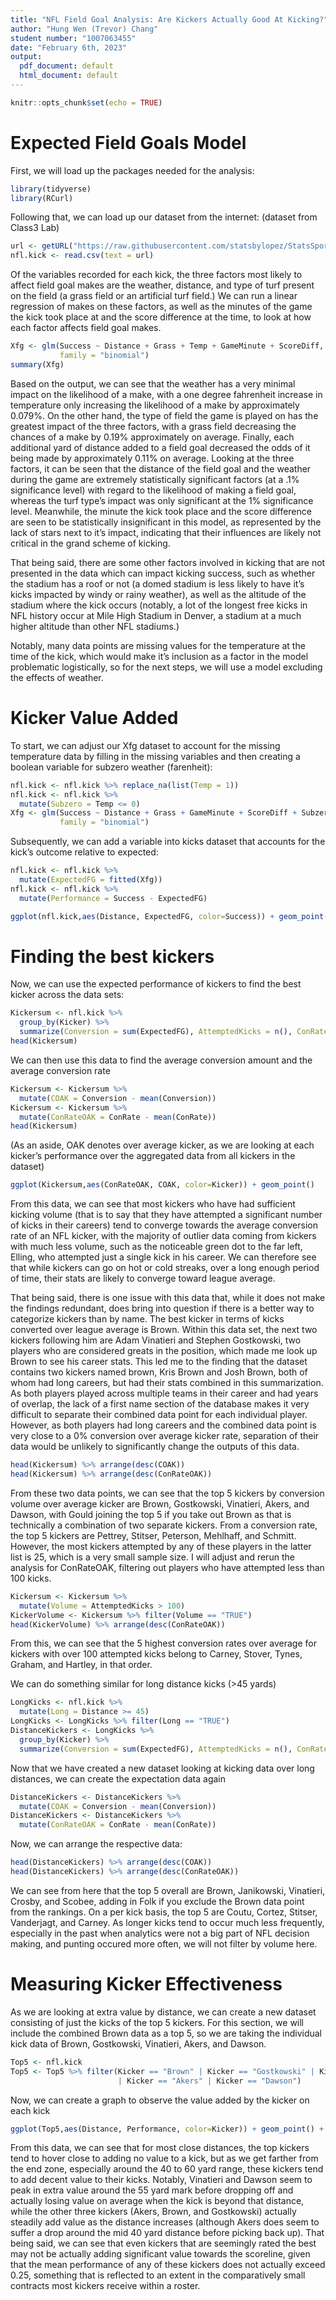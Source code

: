 ```yaml
---
title: "NFL Field Goal Analysis: Are Kickers Actually Good At Kicking?"
author: "Hung Wen (Trevor) Chang"
student number: "1007063455"
date: "February 6th, 2023"
output:
  pdf_document: default
  html_document: default
---
```


```r
knitr::opts_chunk$set(echo = TRUE)
```

# Expected Field Goals Model
First, we will load up the packages needed for the analysis:
```r
library(tidyverse)
library(RCurl)
```
Following that, we can load up our dataset from the internet: (dataset from Class3 Lab)
```r
url <- getURL("https://raw.githubusercontent.com/statsbylopez/StatsSports/master/Data/nfl_fg.csv")
nfl.kick <- read.csv(text = url)
```

  Of the variables recorded for each kick, the three factors most likely to affect field goal makes are the weather, distance, and type of turf present on the field (a grass field or an artificial turf field.) We can run a linear regression of makes on these factors, as well as the minutes of the game the kick took place at and the score difference at the time, to look at how each factor affects field goal makes.

```r
Xfg <- glm(Success ~ Distance + Grass + Temp + GameMinute + ScoreDiff, data = nfl.kick,
           family = "binomial")
summary(Xfg)
```

  Based on the output, we can see that the weather has a very minimal impact on the likelihood of a make, with a one degree fahrenheit increase in temperature only increasing the likelihood of a make by approximately 0.079%. On the other hand, the type of field the game is played on has the greatest impact of the three factors, with a grass field decreasing the chances of a make by 0.19% approximately on average. Finally, each additional yard of distance added to a field goal decreased the odds of it being made by approximately 0.11% on average. Looking at the three factors, it can be seen that the distance of the field goal and the weather during the game are extremely statistically significant factors (at a .1% significance level) with regard to the likelihood of making a field goal, whereas the turf type's impact was only significant at the 1% significance level. Meanwhile, the minute the kick took place and the score difference are seen to be statistically insignificant in this model, as represented by the lack of stars next to it's impact, indicating that their influences are likely not critical in the grand scheme of kicking. 
  
  That being said, there are some other factors involved in kicking that are not presented in the data which can impact kicking success, such as whether the stadium has a roof or not (a domed stadium is less likely to have it's kicks impacted by windy or rainy weather), as well as the altitude of the stadium where the kick occurs (notably, a lot of the longest free kicks in NFL history occur at Mile High Stadium in Denver, a stadium at a much higher altitude than other NFL stadiums.)

  Notably, many data points are missing values for the temperature at the time of the kick, which would make it's inclusion as a factor in the model problematic logistically, so for the next steps, we will use a model excluding the effects of weather.


# Kicker Value Added
  To start, we can adjust our Xfg dataset to account for the missing temperature data by filling in the missing variables and then creating a boolean variable for subzero weather (farenheit):
```r
nfl.kick <- nfl.kick %>% replace_na(list(Temp = 1))
nfl.kick <- nfl.kick %>%
  mutate(Subzero = Temp <= 0)
Xfg <- glm(Success ~ Distance + Grass + GameMinute + ScoreDiff + Subzero, data = nfl.kick,
           family = "binomial")
```
Subsequently, we can add a variable into kicks dataset that accounts for the kick's outcome relative to expected:
```r
nfl.kick <- nfl.kick %>%
  mutate(ExpectedFG = fitted(Xfg))
nfl.kick <- nfl.kick %>%
  mutate(Performance = Success - ExpectedFG)

ggplot(nfl.kick,aes(Distance, ExpectedFG, color=Success)) + geom_point() + geom_smooth()
```

# Finding the best kickers
Now, we can use the expected performance of kickers to find the best kicker across the data sets:
```r
Kickersum <- nfl.kick %>%
  group_by(Kicker) %>%
  summarize(Conversion = sum(ExpectedFG), AttemptedKicks = n(), ConRate = Conversion/AttemptedKicks)
head(Kickersum)
```
We can then use this data to find the average conversion amount and the average conversion rate
```r
Kickersum <- Kickersum %>%
  mutate(COAK = Conversion - mean(Conversion))
Kickersum <- Kickersum %>%
  mutate(ConRateOAK = ConRate - mean(ConRate))
head(Kickersum)
```
(As an aside, OAK denotes over average kicker, as we are looking at each kicker's performance over the aggregated data from all kickers in the dataset)

```r
ggplot(Kickersum,aes(ConRateOAK, COAK, color=Kicker)) + geom_point()
```

  From this data, we can see that most kickers who have had sufficient kicking volume (that is to say that they have attempted a significant number of kicks in their careers) tend to converge towards the average conversion rate of an NFL kicker, with the majority of outlier data coming from kickers with much less volume, such as the noticeable green dot to the far left, Elling, who attempted just a single kick in his career. We can therefore see that while kickers can go on hot or cold streaks, over a long enough period of time, their stats are likely to converge toward league average.

  That being said, there is one issue with this data that, while it does not make the findings redundant, does bring into question if there is a better way to categorize kickers than by name. The best kicker in terms of kicks converted over league average is Brown. Within this data set, the next two kickers following him are Adam Vinatieri and Stephen Gostkowski, two players who are considered greats in the position, which made me look up Brown to see his career stats. This led me to the finding that the dataset contains two kickers named brown, Kris Brown and Josh Brown, both of whom had long careers, but had their stats combined in this summarization. As both players played across multiple teams in their career and had years of overlap, the lack of a first name section of the database makes it very difficult to separate their combined data point for each individual player. However, as both players had long careers and the combined data point is very close to a 0% conversion over average kicker rate, separation of their data would be unlikely to significantly change the outputs of this data.

```r
head(Kickersum) %>% arrange(desc(COAK))
head(Kickersum) %>% arrange(desc(ConRateOAK))
```
  From these two data points, we can see that the top 5 kickers by conversion volume over average kicker are Brown, Gostkowski, Vinatieri, Akers, and Dawson, with Gould joining the top 5 if you take out Brown as that is technically a combination of two separate kickers. From a conversion rate, the top 5 kickers are Pettrey, Stitser, Peterson, Mehlhaff, and Schmitt. However, the most kickers attempted by any of these players in the latter list is 25, which is a very small sample size. I will adjust and rerun the analysis for ConRateOAK, filtering out players who have attempted less than 100 kicks.
```r
Kickersum <- Kickersum %>%
  mutate(Volume = AttemptedKicks > 100)
KickerVolume <- Kickersum %>% filter(Volume == "TRUE")
head(KickerVolume) %>% arrange(desc(ConRateOAK))
```
  From this, we can see that the 5 highest conversion rates over average for kickers with over 100 attempted kicks belong to Carney, Stover, Tynes, Graham, and Hartley, in that order.

We can do something similar for long distance kicks (>45 yards)
```r
LongKicks <- nfl.kick %>%
  mutate(Long = Distance >= 45)
LongKicks <- LongKicks %>% filter(Long == "TRUE")
DistanceKickers <- LongKicks %>%
  group_by(Kicker) %>%
  summarize(Conversion = sum(ExpectedFG), AttemptedKicks = n(), ConRate = Conversion/AttemptedKicks)
```
Now that we have created a new dataset looking at kicking data over long distances, we can create the expectation data again
```r
DistanceKickers <- DistanceKickers %>%
  mutate(COAK = Conversion - mean(Conversion))
DistanceKickers <- DistanceKickers %>%
  mutate(ConRateOAK = ConRate - mean(ConRate))
```
Now, we can arrange the respective data:
```r
head(DistanceKickers) %>% arrange(desc(COAK))
head(DistanceKickers) %>% arrange(desc(ConRateOAK))
```
  We can see from here that the top 5 overall are Brown, Janikowski, Vinatieri, Crosby, and Scobee, adding in Folk if you exclude the Brown data point from the rankings. On a per kick basis, the top 5 are Coutu, Cortez, Stitser, Vanderjagt, and Carney. As longer kicks tend to occur much less frequently, especially in the past when analytics were not a big part of NFL decision making, and punting occured more often, we will not filter by volume here.

# Measuring Kicker Effectiveness

  As we are looking at extra value by distance, we can create a new dataset consisting of just the kicks of the top 5 kickers. For this section, we will include the combined Brown data as a top 5, so we are taking the individual kick data of Brown, Gostkowski, Vinatieri, Akers, and Dawson.
```r
Top5 <- nfl.kick
Top5 <- Top5 %>% filter(Kicker == "Brown" | Kicker == "Gostkowski" | Kicker == "Vinatieri"
                        | Kicker == "Akers" | Kicker == "Dawson")
```
Now, we can create a graph to observe the value added by the kicker on each kick
```r
ggplot(Top5,aes(Distance, Performance, color=Kicker)) + geom_point() + geom_smooth()
```

  From this data, we can see that for most close distances, the top kickers tend to hover close to adding no value to a kick, but as we get farther from the end zone, especially around the 40 to 60 yard range, these kickers tend to add decent value to their kicks. Notably, Vinatieri and Dawson seem to peak in extra value around the 55 yard mark before dropping off and actually losing value on average when the kick is beyond that distance, while the other three kickers (Akers, Brown, and Gostkowski) actually steadily add value as the distance increases (although Akers does seem to suffer a drop around the mid 40 yard distance before picking back up). That being said, we can see that even kickers that are seemingly rated the best may not be actually adding significant value towards the scoreline, given that the mean performance of any of these kickers does not actually exceed 0.25, something that is reflected to an extent in the comparatively small contracts most kickers receive within a roster.